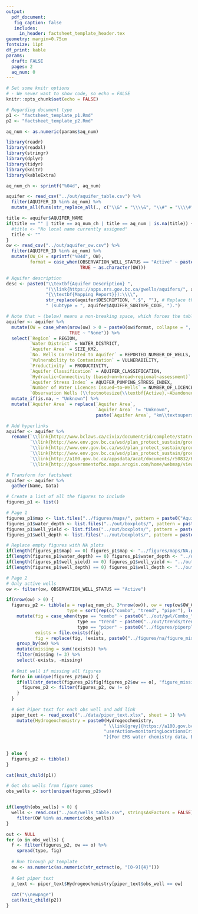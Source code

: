 ```yaml
---
output: 
  pdf_document:
   fig_caption: false
   includes: 
     in_header: factsheet_template_header.tex
geometry: margin=0.75cm
fontsize: 11pt  
df_print: kable
params: 
  draft: FALSE
  pages: 2
  aq_num: 0
---
```



```r
# Set some knitr options 
# - We never want to show code, so echo = FALSE
knitr::opts_chunk$set(echo = FALSE)
```

```r
# Regarding document type
p1 <- "factsheet_template_p1.Rmd"
p2 <- "factsheet_template_p2.Rmd"

aq_num <- as.numeric(params$aq_num)
```




```r
library(readr)
library(readxl)
library(stringr)
library(dplyr)
library(tidyr)
library(knitr)
library(kableExtra)

aq_num_ch <- sprintf("%04d", aq_num)

aquifer <- read_csv("../out/aquifer_table.csv") %>%
  filter(AQUIFER_ID %in% aq_num) %>%
  mutate_all(funs(str_replace_all(., c("\\&" = "\\\\&", "\\#" = "\\\\#")))) # Escape & symbols

title <- aquifer$AQUIFER_NAME
if(title == "" | title == aq_num_ch | title == aq_num | is.na(title)) {
  #title <- "No local name currently assigned"
  title <- ""
}
ow <- read_csv("../out/aquifer_ow.csv") %>%
  filter(AQUIFER_ID %in% aq_num) %>%
  mutate(OW_CH = sprintf("%04d", OW),
         format = case_when(OBSERVATION_WELL_STATUS == "Active" ~ paste0("\\textbf{", OW, "}"),
                            TRUE ~ as.character(OW)))

# Aquifer description
desc <- paste0("\\textbf{Aquifer Description} ",
               "(\\link{https://apps.nrs.gov.bc.ca/gwells/aquifers/", aq_num, "}",
               "{\\textbf{Mapping Report}}):\\\\",
               str_replace(aquifer$DESCRIPTION, ".$", ""), # Replace the trailing period with nothing
               " (subtype = ", aquifer$AQUIFER_SUBTYPE_CODE, ").")

# Note that ~ (below) means a non-breaking space, which forces the tables to use a different spot to wrap the text
aquifer <- aquifer %>%
  mutate(OW = case_when(nrow(ow) > 0 ~ paste0(ow$format, collapse = ", "),
                        TRUE ~ "None")) %>%
  select(`Region` = REGION, 
         `Water District` = WATER_DISTRICT, 
         `Aquifer Area` = SIZE_KM2,
         `No. Wells Correlated to Aquifer` = REPORTED_NUMBER_OF_WELLS,
         `Vulnerability to Contamination` = VULNERABILITY,
         `Productivity` = PRODUCTIVITY,
         `Aquifer Classification` = AQUIFER_CLASSIFICATION,
         `Hydraulic~Connectivity (based~on~broad~regional~assessment)` = HYDRAULIC_CONNECTIVITY,
         `Aquifer Stress Index` = AQUIFER_PUMPING_STRESS_INDEX,
         `Number of Water Licences Issued~to~Wells` = NUMBER_OF_LICENCES,
         `Observation Wells (\\footnotesize{\\textbf{Active},~Abandoned})` = OW) %>%
  mutate_if(is.na, ~ "Unknown") %>%
  mutate(`Aquifer Area` = replace(`Aquifer Area`, 
                                  `Aquifer Area` != "Unknown",
                                  paste(`Aquifer Area`, "km\\textsuperscript{2}")))

# Add hyperlinks
aquifer <- aquifer %>%
  rename(`\\link{http://www.bclaws.ca/civix/document/id/complete/statreg/38_2016}{Water District}` = `Water District`,
         `\\link{http://www.env.gov.bc.ca/wsd/plan_protect_sustain/groundwater/aquifers/reports/aquifer_maps.pdf\\#page=16}{Vulnerability to Contamination}` = `Vulnerability to Contamination`,
         `\\link{http://www.env.gov.bc.ca/wsd/plan_protect_sustain/groundwater/aquifers/reports/aquifer_maps.pdf\\#page=19}{Productivity}` = `Productivity`,
         `\\link{http://www.env.gov.bc.ca/wsd/plan_protect_sustain/groundwater/aquifers/reports/aquifer_maps.pdf\\#page=15}{Aquifer Classification}` = `Aquifer Classification`,
         `\\link{http://a100.gov.bc.ca/appsdata/acat/documents/r50832/HydraulicConnectMW3_1474311684426_4310694949.pdf}{Hydraulic~Connectivity (based~on~broad~regional~assessment)}` = `Hydraulic~Connectivity (based~on~broad~regional~assessment)`,
         `\\link{http://governmentofbc.maps.arcgis.com/home/webmap/viewer.html?webmap=6c137fb01a364ee699440a28619e45c2}{Aquifer Stress Index}` = `Aquifer Stress Index`)

# Transform for factsheet
aquifer <- aquifer %>%
  gather(Name, Data)

```


```r
# Create a list of all the figures to include
figures_p1 <- list()

# Page 1
figures_p1$map <- list.files("../figures/maps/", pattern = paste0("Aquifer_Map_", aq_num_ch, ".pdf"), full.names = TRUE)
figures_p1$water_depth <- list.files("../out/boxplots/", pattern = paste0("water_depth_", aq_num_ch, ".jpg"), full.names = TRUE)
figures_p1$well_yield <- list.files("../out/boxplots/", pattern = paste0("yield_", aq_num_ch, ".jpg"), full.names = TRUE)
figures_p1$well_depth <- list.files("../out/boxplots/", pattern = paste0("well_depth_", aq_num_ch, ".jpg"), full.names = TRUE)

# Replace empty figures with NA plots
if(length(figures_p1$map) == 0) figures_p1$map <- "../figures/maps/NA.png"
if(length(figures_p1$water_depth) == 0) figures_p1$water_depth <- "../out/boxplots/water_depth_NA.jpg"
if(length(figures_p1$well_yield) == 0) figures_p1$well_yield <- "../out/boxplots/yield_NA.jpg"
if(length(figures_p1$well_depth) == 0) figures_p1$well_depth <- "../out/boxplots/well_depth_NA.jpg"

# Page 2
# Only active wells
ow <- filter(ow, OBSERVATION_WELL_STATUS == "Active") 

if(nrow(ow) > 0) {
  figures_p2 <- tibble(a = rep(aq_num_ch, 3*nrow(ow)), ow = rep(ow$OW_CH, 3), 
                       type = sort(rep(c("combo", "trend", "piper"), length(ow)/3))) %>%
    mutate(fig = case_when(type == "combo" ~ paste0("../out/gwl/Combo_", a, "_OW", ow, ".png"),
                           type == "trend" ~ paste0("../out/trends/trends_", a, "_OW", ow, ".png"),
                           type == "piper" ~ paste0("../figures/piperplots/Piperplot_", a, "_OW", ow, ".jpg")),
           exists = file.exists(fig),
           fig = replace(fig, !exists, paste0("../figures/na/figure_missing_", type[!exists], ".png"))) %>%
    group_by(ow) %>%
    mutate(missing = sum(!exists)) %>%
    filter(missing != 3) %>%
    select(-exists, -missing)
  
  # Omit well if missing all figures
  for(o in unique(figures_p2$ow)) {
    if(all(str_detect(figures_p2$fig[figures_p2$ow == o], "figure_missing"))) {
      figures_p2 <- filter(figures_p2, ow != o)
    }
  }
  
  # Get Piper text for each obs well and add link
  piper_text <- read_excel("../data/piper_text.xlsx", sheet = 1) %>%
    mutate(Hydrogeochemistry = paste0(Hydrogeochemistry,
                                     " \\link[grey]{https://a100.gov.bc.ca/pub/ems/mainmenu.do?",
                                     "userAction=monitoringLocationsCriteria&bean.p_mon_locn_id=", EMS_ID, 
                                     "}{For EMS water chemistry data, EMSID ", EMS_ID, "}."))
  
  
} else {
  figures_p2 <- tibble()
}
```
  
  
```r
cat(knit_child(p1))
```


```r
# Get obs wells from figure names
obs_wells <- sort(unique(figures_p2$ow))


if(length(obs_wells) > 0) {
  wells <- read.csv("../out/wells_table.csv", stringsAsFactors = FALSE) %>%
    filter(OW %in% as.numeric(obs_wells))
}

out <- NULL
for (o in obs_wells) {
  f <- filter(figures_p2, ow == o) %>%
    spread(type, fig)
  
  # Run through p2 template
  ow <- as.numeric(as.numeric(str_extract(o, "[0-9]{4}")))
  
  # Get piper text
  p_text <- piper_text$Hydrogeochemistry[piper_text$obs_well == ow]
  
  cat("\\newpage")
  cat(knit_child(p2))
}
```
